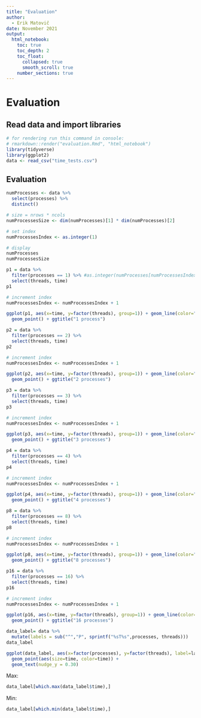```yaml
---
title: "Evaluation"
author: 
  - Erik Matovič
date: November 2021
output: 
  html_notebook:
    toc: true
    toc_depth: 2
    toc_float:
      collapsed: true
      smooth_scroll: true
    number_sections: true
---
```


# Evaluation

## Read data and import libraries

```r
# for rendering run this command in console:
# rmarkdown::render("evaluation.Rmd", "html_notebook")
library(tidyverse)  
library(ggplot2)
data <- read_csv("time_tests.csv")
```

## Evaluation

```r
numProcesses <- data %>%
  select(processes) %>%
  distinct()

# size = nrows * ncols
numProcessesSize <- dim(numProcesses)[1] * dim(numProcesses)[2]

# set index
numProcessesIndex <- as.integer(1)

# display
numProcesses
numProcessesSize
```


```r
p1 = data %>%
  filter(processes == 1) %>% #as.integer(numProcesses[numProcessesIndex,])) %>%
  select(threads, time)
p1

# increment index
numProcessesIndex <- numProcessesIndex + 1

ggplot(p1, aes(x=time, y=factor(threads), group=1)) + geom_line(color="red") + 
  geom_point() + ggtitle("1 process")
```

```r
p2 = data %>%
  filter(processes == 2) %>%
  select(threads, time)
p2

# increment index
numProcessesIndex <- numProcessesIndex + 1

ggplot(p2, aes(x=time, y=factor(threads), group=1)) + geom_line(color="red") + 
  geom_point() + ggtitle("2 processes")
```

```r
p3 = data %>%
  filter(processes == 3) %>%
  select(threads, time)
p3

# increment index
numProcessesIndex <- numProcessesIndex + 1

ggplot(p3, aes(x=time, y=factor(threads), group=1)) + geom_line(color="red") + 
  geom_point() + ggtitle("3 processes")
```

```r
p4 = data %>%
  filter(processes == 4) %>%
  select(threads, time)
p4

# increment index
numProcessesIndex <- numProcessesIndex + 1

ggplot(p4, aes(x=time, y=factor(threads), group=1)) + geom_line(color="red") + 
  geom_point() + ggtitle("4 processes")
```

```r
p8 = data %>%
  filter(processes == 8) %>%
  select(threads, time)
p8

# increment index
numProcessesIndex <- numProcessesIndex + 1

ggplot(p8, aes(x=time, y=factor(threads), group=1)) + geom_line(color="red") + 
  geom_point() + ggtitle("8 processes")
```


```r
p16 = data %>%
  filter(processes == 16) %>%
  select(threads, time)
p16

# increment index
numProcessesIndex <- numProcessesIndex + 1

ggplot(p16, aes(x=time, y=factor(threads), group=1)) + geom_line(color="red") + 
  geom_point() + ggtitle("16 processes")
```

```r
data_label= data %>%
  mutate(labels = sub("^","P", sprintf("%sT%s",processes, threads)))
data_label
```

```r
ggplot(data_label, aes(x=factor(processes), y=factor(threads), label=labels)) + 
  geom_point(aes(size=time, color=time)) + 
  geom_text(nudge_y = 0.30)
```
Max:

```r
data_label[which.max(data_label$time),]
```

Min:

```r
data_label[which.min(data_label$time),]
```

